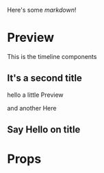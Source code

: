 
<Meta title="UI/Timeline" />

Here's some _markdown_!

# Preview

This is the timeline components

## It's a second title

hello a little Preview

and another Here

## Say Hello on title

<Preview>
  <Story name="Test Timeline">
    <Timeline start="2012-02-12" interval={1} granularity="weeks" />
  </Story>
</Preview>

# Props

<Props of={Timeline} />
